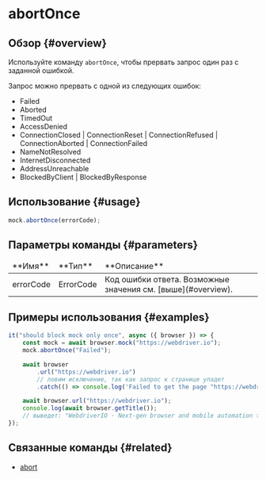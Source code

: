 # abortOnce

## Обзор {#overview}

Используйте команду `abortOnce`, чтобы прервать запрос один раз с заданной ошибкой.

Запрос можно прервать с одной из следующих ошибок:

-   Failed
-   Aborted
-   TimedOut
-   AccessDenied
-   ConnectionClosed | ConnectionReset | ConnectionRefused | ConnectionAborted | ConnectionFailed
-   NameNotResolved
-   InternetDisconnected
-   AddressUnreachable
-   BlockedByClient | BlockedByResponse

## Использование {#usage}

```javascript
mock.abortOnce(errorCode);
```

## Параметры команды {#parameters}

<table>
<thead>
<tr><td>**Имя**</td><td>**Тип**</td><td>**Описание**</td></tr>
</thead>
<tbody>
<tr><td>errorCode</td><td>ErrorCode</td><td>Код ошибки ответа. Возможные значения см. [выше](#overview).</td></tr>

</tbody>
</table>

## Примеры использования {#examples}

```javascript
it("should block mock only once", async ({ browser }) => {
    const mock = await browser.mock("https://webdriver.io");
    mock.abortOnce("Failed");

    await browser
        .url("https://webdriver.io")
        // ловим исключение, так как запрос к странице упадет
        .catch(() => console.log('Failed to get the page "https://webdriver.io"'));

    await browser.url("https://webdriver.io");
    console.log(await browser.getTitle());
    // выведет: "WebdriverIO · Next-gen browser and mobile automation test framework for Node.js"
});
```

## Связанные команды {#related}

-   [abort](./abort)
